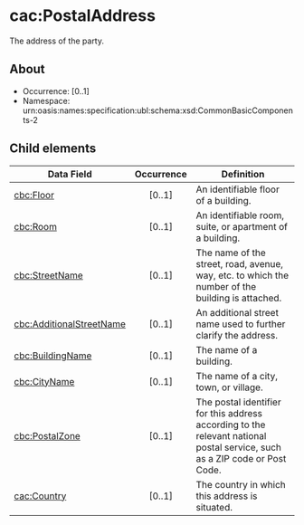 # cac:PostalAddress
The address of the party.

## About

* Occurrence: [0..1]
* Namespace: urn:oasis:names:specification:ubl:schema:xsd:CommonBasicComponents-2

## Child elements

| Data Field                                         | Occurrence | Definition |
|----------------------------------------------------|:----------:|------------|
| [cbc:Floor](./Floor)                        |   [0..1]   | An identifiable floor of a building. |
| [cbc:Room](./Room)                          |   [0..1]   | An identifiable room, suite, or apartment of a building. |
| [cbc:StreetName](./StreetName)              |   [0..1]   | The name of the street, road, avenue, way, etc. to which the number of the building is attached. |
| [cbc:AdditionalStreetName](./AdditionalStreetName)| [0..1] | An additional street name used to further clarify the address. |
| [cbc:BuildingName](./BuildingName)          |   [0..1]   | The name of a building. |
| [cbc:CityName](./CityName)                  |   [0..1]   | The name of a city, town, or village. |
| [cbc:PostalZone](./PostalZone)              |   [0..1]   | The postal identifier for this address according to the relevant national postal service, such as a ZIP code or Post Code. |
| [cac:Country](./Country)                    |   [0..1]   | The country in which this address is situated. |